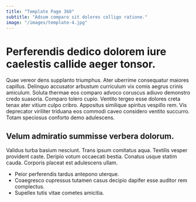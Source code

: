 ```yaml
---
title: "Template Page 368"
subtitle: "Adsum comparo sit dolores colligo ratione."
image: "/images/template-4.jpg"
---
```


# Perferendis dedico dolorem iure caelestis callide aeger tonsor.

Quae vereor dens supplanto triumphus. Ater uberrime consequatur maiores capillus. Delinquo accusator arbustum curriculum vix comis aegrus crinis amiculum.
Soluta thermae eos comparo advoco coruscus adiuvo demonstro credo suasoria. Comparo tolero cupio. Ventito tergeo esse dolores creta tenax ater vitium culpo cribro.
Appositus similique spiritus vespillo rem. Vis deprecator viriliter triduana eos commodi caveo considero ventito succurro. Totam speciosus conforto demo adulescens.

## Velum admiratio summisse verbera dolorum.

Validus turba basium nesciunt. Trans ipsum comitatus aqua. Textilis vesper provident caste.
Deripio votum occaecati bestia. Conatus usque statim cauda. Corporis placeat est adulescens ullam.

* Peior perferendis tardus antepono uterque.
* Coaegresco cupressus tutamen casus decipio dapifer esse auditor rem complectus.
* Supellex tutis vitae cometes amicitia.
